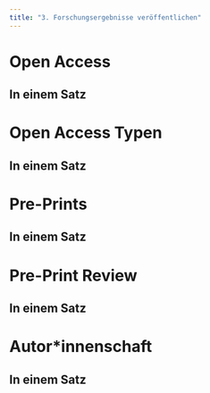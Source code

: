 ```yaml
---
title: "3. Forschungsergebnisse veröffentlichen"
---
```


# Open Access

::: callout-tip
## In einem Satz
:::

# Open Access Typen

::: callout-tip
## In einem Satz
:::

# Pre-Prints

::: callout-tip
## In einem Satz
:::

# Pre-Print Review

::: callout-tip
## In einem Satz
:::

# Autor\*innenschaft

::: callout-tip
## In einem Satz
:::
